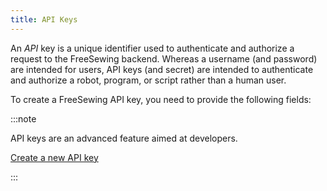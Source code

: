 ```yaml
---
title: API Keys
---
```


An _API_  key is a unique identifier used to authenticate and authorize a request to the FreeSewing backend.
Whereas a username (and password) are intended for users, API keys (and secret) are intended to authenticate and authorize a robot, program, or script rather than a human user.

To create a FreeSewing API key, you need to provide the following fields:

<ReadMore />

:::note


API keys are an advanced feature aimed at developers. 

<a class="btn btn-secondary" href="/new/apikey/">Create a new API key</a>

:::


